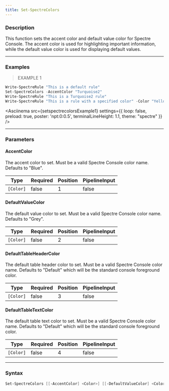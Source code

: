 ```yaml
---
title: Set-SpectreColors
---
```









### Description

This function sets the accent color and default value color for Spectre Console. The accent color is used for highlighting important information, while the default value color is used for displaying default values.



---


### Examples
> EXAMPLE 1

```powershell
Write-SpectreRule "This is a default rule"
Set-SpectreColors -AccentColor "Turquoise2"
Write-SpectreRule "This is a Turquoise2 rule"
Write-SpectreRule "This is a rule with a specified color" -Color "Yellow"
```
<Asciinema
    src={setspectrecolorsExample1}
    settings={{
        loop: false,
        preload: true,
        poster: 'npt:0:0.5',
        terminalLineHeight: 1.1,
        theme: "spectre"
    }}
/>


---


### Parameters
#### **AccentColor**

The accent color to set. Must be a valid Spectre Console color name. Defaults to "Blue".






|Type     |Required|Position|PipelineInput|
|---------|--------|--------|-------------|
|`[Color]`|false   |1       |false        |



#### **DefaultValueColor**

The default value color to set. Must be a valid Spectre Console color name. Defaults to "Grey".






|Type     |Required|Position|PipelineInput|
|---------|--------|--------|-------------|
|`[Color]`|false   |2       |false        |



#### **DefaultTableHeaderColor**

The default table header color to set. Must be a valid Spectre Console color name. Defaults to "Default" which will be the standard console foreground color.






|Type     |Required|Position|PipelineInput|
|---------|--------|--------|-------------|
|`[Color]`|false   |3       |false        |



#### **DefaultTableTextColor**

The default table text color to set. Must be a valid Spectre Console color name. Defaults to "Default" which will be the standard console foreground color.






|Type     |Required|Position|PipelineInput|
|---------|--------|--------|-------------|
|`[Color]`|false   |4       |false        |





---


### Syntax
```powershell
Set-SpectreColors [[-AccentColor] <Color>] [[-DefaultValueColor] <Color>] [[-DefaultTableHeaderColor] <Color>] [[-DefaultTableTextColor] <Color>] [<CommonParameters>]
```
